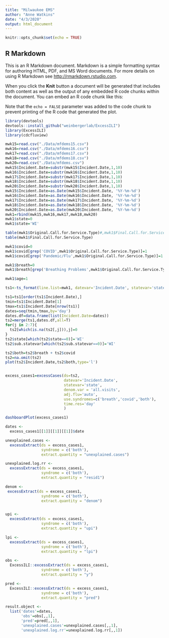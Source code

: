 ```yaml
---
title: "Milwaukee EMS"
author: "Anne Watkins"
date: "4/3/2020"
output: html_document
---
```


```r
knitr::opts_chunk$set(echo = TRUE)
```

## R Markdown

This is an R Markdown document. Markdown is a simple formatting syntax for authoring HTML, PDF, and MS Word documents. For more details on using R Markdown see <http://rmarkdown.rstudio.com>.

When you click the **Knit** button a document will be generated that includes both content as well as the output of any embedded R code chunks within the document. You can embed an R code chunk like this:

Note that the `echo = FALSE` parameter was added to the code chunk to prevent printing of the R code that generated the plot.
```r
library(devtools)
devtools::install_github("weinbergerlab/ExcessILI")
library(ExcessILI)
library(cdcfluview)
```


```r
mwk15=read.csv("./Data/mfdems15.csv")
mwk16=read.csv("./Data/mfdems16.csv")
mwk17=read.csv("./Data/mfdems17.csv")
mwk18=read.csv("./Data/mfdems18.csv")
mwk20=read.csv("./Data/mfdems.csv")
mwk15$Incident.Date=substr(mwk15$Incident.Date,1,10)
mwk16$Incident.Date=substr(mwk16$Incident.Date,1,10)
mwk17$Incident.Date=substr(mwk17$Incident.Date,1,10)
mwk18$Incident.Date=substr(mwk18$Incident.Date,1,10)
mwk20$Incident.Date=substr(mwk20$Incident.Date,1,10)
mwk15$Incident.Date=as.Date(mwk15$Incident.Date, '%Y-%m-%d')
mwk16$Incident.Date=as.Date(mwk16$Incident.Date, '%Y-%m-%d')
mwk17$Incident.Date=as.Date(mwk17$Incident.Date, '%Y-%m-%d')
mwk18$Incident.Date=as.Date(mwk18$Incident.Date, '%Y-%m-%d')
mwk20$Incident.Date=as.Date(mwk20$Incident.Date, '%Y-%m-%d')
mwk1=rbind(mwk15,mwk16,mwk17,mwk18,mwk20)
mwk1$state=0
mwk1$state='WI'
```

```r
table(mwk1$Original.Call.for.Service.Type)#,mwk1$Final.Call.for.Service.Type)
table(mwk1$Final.Call.for.Service.Type)
```


```r
mwk1$covid=0
mwk1$covid[grep('COVID',mwk1$Original.Call.for.Service.Type)]=1
mwk1$covid[grep('Pandemic/Flu',mwk1$Original.Call.for.Service.Type)]=1

mwk1$breath=0
mwk1$breath[grep('Breathing Problems',mwk1$Original.Call.for.Service.Type)]=1

mwk1$age=1

```

```r
ts1<-ts_format(line.list=mwk1, datevar='Incident.Date', statevar='state',agevar='age', syndromes=c('breath','covid'), remove.final = T)

ts1=ts1[order(ts1$Incident.Date),]
tmin=ts1$Incident.Date[1]
tmax=ts1$Incident.Date[nrow(ts1)]
dates=seq(tmin,tmax,by='day')
dates.df=data.frame(list(Incident.Date=dates))
ts2=merge(ts1,dates.df,all=T)
for(j in 2:7){
  ts2[which(is.na(ts2[,j])),j]=0
}
ts2$state[which(ts2$state==0)]='WI'
ts2$sub.statevar[which(ts2$sub.statevar==0)]='WI'

ts2$both=ts2$breath + ts2$covid
ts2=na.omit(ts2)
plot(ts2$Incident.Date,ts2$both,type='l')


excess_cases1=excessCases(ds=ts2,
                          datevar='Incident.Date',
                          statevar='state',
                          denom.var = 'all.visits',
                          adj.flu='auto',
                          use.syndromes=c('breath','covid','both'),
                          time.res='day'
                          )

dashboardPlot(excess_cases1)
```

```r
dates <-
  excess_cases1[[1]][[1]][[1]]$date

unexplained.cases <-
  excessExtract(ds = excess_cases1,
                syndrome = c('both'),
                extract.quantity = "unexplained.cases")

unexplained.log.rr <-
  excessExtract(ds = excess_cases1,
                syndrome = c('both'),
                extract.quantity = "resid1")

denom <-
 excessExtract(ds = excess_cases1,
                syndrome = c('both'),
                extract.quantity = "denom")


upi <-
  excessExtract(ds = excess_cases1,
                syndrome = c('both'),
                extract.quantity = "upi")

lpi <-
  excessExtract(ds = excess_cases1,
                syndrome = c('both'),
                extract.quantity = "lpi")

obs <-
  ExcessILI::excessExtract(ds = excess_cases1,
                syndrome = c('both'),
                extract.quantity = "y")

pred <-
  ExcessILI::excessExtract(ds = excess_cases1,
                syndrome = c('both'),
                extract.quantity = "pred")

result.object <-
  list('dates'=dates,
       'obs'=obs[,,1],
       'pred'=pred[,,1],
       'unexplained.cases'=unexplained.cases[,,1],
       'unexplained.log.rr'=unexplained.log.rr[,,1])
```

